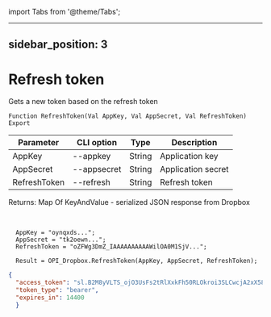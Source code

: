 ﻿import Tabs from '@theme/Tabs';

---
sidebar_position: 3
---

# Refresh token
 Gets a new token based on the refresh token



`Function RefreshToken(Val AppKey, Val AppSecret, Val RefreshToken) Export`

  | Parameter | CLI option | Type | Description |
  |-|-|-|-|
  | AppKey | --appkey | String | Application key |
  | AppSecret | --appsecret | String | Application secret |
  | RefreshToken | --refresh | String | Refresh token |

  
  Returns:  Map Of KeyAndValue - serialized JSON response from Dropbox

<br/>




```bsl title="Code example"
  AppKey = "oynqxds...";
  AppSecret = "tk2oewn...";
  RefreshToken = "oZFWg3DmZ_IAAAAAAAAAAWilOA0M1SjV...";
  
  Result = OPI_Dropbox.RefreshToken(AppKey, AppSecret, RefreshToken);
```
 



```json title="Result"
{
  "access_token": "sl.B2M8yVLTS_ojO3UsFs2tRlXxkFh50RLOkroi3SLCwcjA2xX58JY__GXKh9vPGnGcfDkkTJJYB1Wn9tFvj6cRs3w04TnfaBQnJiOfUb58UHexTCAdck9xNFIBAQjuAQKUtkoht66bvsu4oh6Wl6gQpvU",
  "token_type": "bearer",
  "expires_in": 14400
  }
```
